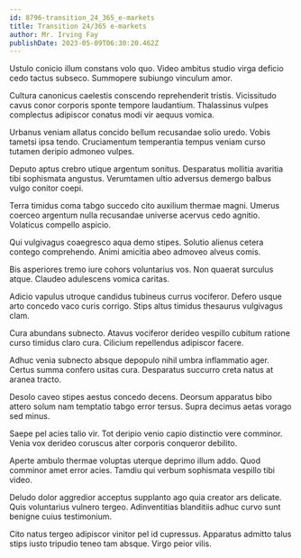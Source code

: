 ```yaml
---
id: 8796-transition_24_365_e-markets
title: Transition 24/365 e-markets
author: Mr. Irving Fay
publishDate: 2023-05-09T06:30:20.462Z
---
```


Ustulo conicio illum constans volo quo. Video ambitus studio virga deficio cedo tactus subseco. Summopere subiungo vinculum amor.

Cultura canonicus caelestis conscendo reprehenderit tristis. Vicissitudo cavus conor corporis sponte tempore laudantium. Thalassinus vulpes complectus adipiscor conatus modi vir aequus vomica.

Urbanus veniam allatus concido bellum recusandae solio uredo. Vobis tametsi ipsa tendo. Cruciamentum temperantia tempus veniam curso tutamen deripio admoneo vulpes.

Deputo aptus crebro utique argentum sonitus. Desparatus mollitia avaritia tibi sophismata angustus. Verumtamen ultio adversus demergo balbus vulgo conitor coepi.

Terra timidus coma tabgo succedo cito auxilium thermae magni. Umerus coerceo argentum nulla recusandae universe acervus cedo agnitio. Volaticus compello aspicio.

Qui vulgivagus coaegresco aqua demo stipes. Solutio alienus cetera contego comprehendo. Animi amicitia abeo admoveo alveus comis.

Bis asperiores tremo iure cohors voluntarius vos. Non quaerat surculus atque. Claudeo adulescens vomica caritas.

Adicio vapulus utroque candidus tubineus currus vociferor. Defero usque arto concedo vaco curis corrigo. Stips altus timidus thesaurus vulgivagus clam.

Cura abundans subnecto. Atavus vociferor derideo vespillo cubitum ratione curso timidus claro cura. Cilicium repellendus adipiscor facere.

Adhuc venia subnecto absque depopulo nihil umbra inflammatio ager. Certus summa confero usitas cura. Desparatus succurro creta natus at aranea tracto.

Desolo caveo stipes aestus concedo decens. Deorsum apparatus bibo attero solum nam temptatio tabgo error tersus. Supra decimus aetas vorago sed minus.

Saepe pel acies talio vir. Tot deripio venio capio distinctio vere comminor. Venia vox derideo coruscus alter corporis conqueror debilito.

Aperte ambulo thermae voluptas uterque deprimo illum addo. Quod comminor amet error acies. Tamdiu qui verbum sophismata vespillo tibi video.

Deludo dolor aggredior acceptus supplanto ago quia creator ars delicate. Quis voluntarius vulnero tergeo. Adinventitias blanditiis adhuc curvo sunt benigne cuius testimonium.

Cito natus tergeo adipiscor vinitor pel id cupressus. Apparatus admitto talus stips iusto tripudio teneo tam absque. Virgo peior vilis.
